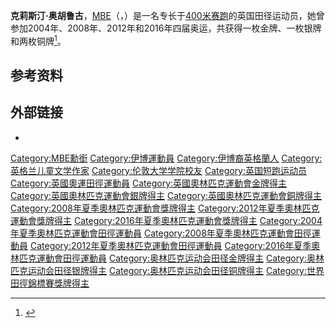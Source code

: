{{Infobox athlete
|name           = 克莉斯汀·奥胡鲁古 <br /> <small>[[大英帝國勳章|MBE]]</small>
|image          = Christine Ohuruogu, October_2008.jpg
|caption        =奥胡鲁古在[[2008年夏季奥林匹克运动会|2008年夏季奥林匹克运动会]]
|country        = {{GBR2}}
|club           = {{tsl|en|Newham and Essex Beagles||Newham and Essex Beagles}}
|birth_date     = {{birth date and age|1984|5|17}}
|birth_place    = 英国[[伦敦|伦敦]]
|height         = {{height|m=1.75}}<ref>{{cite web|url=http://www.teamgb.com/athletes/christine-ohuruogu|title=Team GB – Christine Ohuruogu|access-date=2013-01-04|archive-url=https://web.archive.org/web/20181031055743/http://www.teamgb.com/athletes/christine-ohuruogu|archive-date=2018-10-31|url-status=live}}</ref>
|weight         = {{cvt|68|kg}}
|turnedpro      = 2004
|pb             = '''100 m''' 11.35<br>'''200 m''' 22.85<br>'''400 m''' 49.41 NR
|olympics       = [[2008年夏季奥林匹克运动会|2008年夏季奥林匹克运动会]]－400米冠军
|worlds         = [[2007年世界田径锦标赛|2007年世界田径锦标赛]]－冠军<br>[[2013年世界田徑錦標賽|2013年世界田徑錦標賽]]－冠军
|highestranking = '''200 m''': 11 (2008)<br>'''400 m''': 2 (2007/2008)
|updated        = 2016-08-20
|medaltemplates = 
{{MedalCount
| [[夏季奥林匹克运动会|夏季奥林匹克运动会]] | 1 | 1 | 2
| [[世界田径锦标赛|世界田径锦标赛]] | 2 | 1 | 5
| [[世界室内田径锦标赛|世界室内田径锦标赛]] | 1 | 0 | 1
| [[歐洲室內田徑錦標賽|歐洲室內田徑錦標賽]] | 1 | 0 | 0
| [[英聯邦運動會|英聯邦運動會]] | 1 | 0 | 1
| {{tsl|en|IAAF World Athletics Final||世界田径总决赛}} | 0 | 1 | 1
| {{tsl|en|European Athletics Team Championships||欧洲田径团体锦标赛}} / {{tsl|en|European Cup (athletics)||欧洲杯}} | 2 | 1 | 1
| {{tsl|en|European Athletics U23 Championships||欧洲田径U23锦标赛}} / {{tsl|en|European Athletics Junior Championships||青年锦标赛}}| 0 | 2 | 1
| '''总计'''<ref>{{cite web | url=http://chrissyo.com/performance/ | title=Performance | publisher=Chrissy O | access-date=2016-07-13 | archive-url=https://web.archive.org/web/20181031055618/http://chrissyo.com/performance/ | archive-date=2018-10-31 | url-status=live }}</ref> | '''8''' | '''6''' | '''12''' 
}}
{{Medal|Sport|[[田径|田径]]}}
{{Medal|Country|{{GBR2}}}}
{{Medal|Olympic}}
{{Medal|Gold|[[2008年夏季奥林匹克运动会|2008年夏季奥林匹克运动会]]|{{tsl|en|Athletics at the 2008 Summer Olympics – Women's 400 metres||400m}}}}
{{Medal|Silver|[[2012年夏季奥林匹克运动会|2012伦敦]]|[[2012年夏季奧林匹克運動會田徑女子400公尺比賽|400m]]}}
{{Medal|Bronze|[[2008年夏季奥林匹克运动会|2008北京]]|[[2008年夏季奥林匹克运动会田径比赛－女子4_×_400米接力|4×400m接力]]}}
{{Medal|Bronze|[[2016年夏季奧林匹克運動會|2016里约热内卢]]|[[2016年夏季奥林匹克运动会田径女子4×400米接力比赛|4×400m接力]]}}
{{Medal|Competition|[[世界田径锦标赛|世界田径锦标赛]]}}
{{Medal|Gold|[[2007年世界田径锦标赛|2007年世界田径锦标赛]]|{{tsl|en|2007 World Championships in Athletics – Women's 400 metres||400 m}}|400m}}
{{Medal|Gold|[[2013年世界田徑錦標賽|2013莫斯科]]|{{tsl|en|2013 World Championships in Athletics – Women's 400 metres||400 m}}|400m}}
{{Medal|Silver|[[2013年世界田徑錦標賽|2013莫斯科]]|{{tsl|en|2013 World Championships in Athletics – Women's 4 × 400 metres relay||4x400 m relay}}|4×400m接力}}
{{Medal|Bronze|[[2005年世界田徑錦標賽|2005赫尔辛基]] | {{tsl|en|2005 World Championships in Athletics – Women's 4 × 400 metres relay||4x400m接力}}}}
{{Medal|Bronze|[[2007年世界田径锦标赛|2007年世界田径锦标赛]] | {{tsl|en|2007 World Championships in Athletics – Women's 4 × 400 metres relay||4x400m接力}}}}
{{Medal|Bronze|[[2009年世界田径锦标赛|2009柏林]] | {{tsl|en|2009 World Championships in Athletics – Women's 4 × 400 metres relay||4x400m接力}}}}
{{Medal|Bronze|[[2011年世界田徑錦標賽|2011大邱]] | {{tsl|en|2011 World Championships in Athletics – Women's 4 × 400 metres relay||4x400m接力}}}}
{{Medal|Bronze|[[2015年世界田徑錦標賽|2015北京]]|{{tsl|en|2015 World Championships in Athletics – Women's 4 × 400 metres relay||4x400m接力}}}}
{{Medal|Competition|[[世界室内田径锦标赛|世界室内田径锦标赛]]}}
{{Medal|Gold|[[2012年世界室內田徑錦標賽|2012伊斯坦布尔]]|{{tsl|en|2012 IAAF World Indoor Championships – Women's 4 × 400 metres relay||4x400m接力}}}}
{{MedalBronze|[[2014年世界室內田徑錦標賽|2014索波特]]|{{tsl|en|2014 IAAF World Indoor Championships – Women's 4 × 400 metres relay||4×400m接力}}}}
{{Medal|Competition|[[歐洲室內田徑錦標賽|歐洲室內田徑錦標賽]]}}
{{Medal|Gold|{{tsl|en|2013 European Athletics Indoor Championships||2013哥特堡}}|{{tsl|en|2013 European Athletics Indoor Championships – Women's 4 x 400 metres relay||4×400m接力}}}}
{{Medal|Competition|{{tsl|en|IAAF World Athletics Final||世界田径总决赛}}}}
{{Medal|Silver|{{tsl|en|2008 IAAF World Athletics Final||2008斯图加特}} | 400m }}
{{Medal|Bronze|{{tsl|en|2007 IAAF World Athletics Final||2007斯图加特}} | 400m }}
{{Medal|Competition|{{tsl|en|European Cup (athletics)||欧洲杯}}}}
{{Medal|Gold|{{tsl|en|2005 European Cup (athletics)||2005佛罗伦萨}} | 4x400m接力}}
{{Medal|Silver|{{tsl|en|2008 European Cup (athletics)||2008阿讷西}} | 200m }}
{{Medal|Competition|{{tsl|en|European Athletics Team Championships||欧洲团队锦标赛}}}}
{{Medal|Gold|{{tsl|en|2013 European Team Championships||2013盖茨黑德}} | 4x400m接力}}
{{Medal|Bronze|{{tsl|en|2009 European Team Championships||2009莱里亚}}|200m}}
{{Medal|Competition|{{tsl|en|European Athletics U23 Championships||欧洲U23锦标赛}}}}
{{Medal|Silver|{{tsl|en|2005 European Athletics U23 Championships||2005埃尔福特}}|400m}}
{{Medal|Silver|2005埃尔福特|4×400m接力}}
{{Medal|Competition|{{tsl|en|European Athletics Junior Championships||欧洲青年锦标赛}}}}
{{Medal|Bronze|{{tsl|en|2003 European Athletics Junior Championships||2003坦佩雷}} | 400m}}
{{Medal|Country|{{ENG}}}}
{{Medal|Comp|{{tsl|en|Athletics at the Commonwealth Games||英联邦运动会}}}}
{{Medal|Gold|[[2006年英聯邦運動會|2006墨尔本]]|{{tsl|en|Athletics at the 2006 Commonwealth Games – Women's 400 metres||400m}}}}
{{Medal|Bronze|[[2014年英聯邦運動會|2014格拉斯哥]]|{{tsl|en|Athletics at the 2014 Commonwealth Games – Women's 4 × 400 metres relay||4x400m接力}}}}
}}
'''克莉斯汀·奥胡鲁古'''，[[大英帝国勋章|MBE]]（{{lang-en|Christine Ohuruogu}}，{{bd|1984年|5月17日||}}）是一名专长于[[400米赛跑|400米赛跑]]的英国田径运动员，她曾参加2004年、2008年、2012年和2016年四届奥运，共获得一枚金牌、一枚银牌和两枚铜牌<ref>{{cite web|url=https://www.sports-reference.com/olympics/athletes/oh/christine-ohuruogu-1.html|title=Christine Ohuruogu|work=Sport Reference|accessdate=2020-09-10|archiveurl=https://web.archive.org/web/20110306093106/http://www.sports-reference.com/olympics/athletes/oh/christine-ohuruogu-1.html|archivedate=2011-03-06|dead-url=no}}</ref>。

==参考资料==
{{reflist}}

==外部链接==
{{commons category|Christine Ohuruogu}}
*{{iaaf name|id=198325}}

{{Authority control}}

{{DEFAULTSORT:Ohuruogu, Christine}}
[[Category:MBE勳銜|Category:MBE勳銜]]
[[Category:伊博運動員|Category:伊博運動員]]
[[Category:伊博裔英格蘭人|Category:伊博裔英格蘭人]]
[[Category:英格兰儿童文学作家|Category:英格兰儿童文学作家]]
[[Category:伦敦大学学院校友|Category:伦敦大学学院校友]]
[[Category:英国短跑运动员|Category:英国短跑运动员]]
[[Category:英國奧運田徑運動員|Category:英國奧運田徑運動員]]
[[Category:英國奧林匹克運動會金牌得主|Category:英國奧林匹克運動會金牌得主]]
[[Category:英國奧林匹克運動會銀牌得主|Category:英國奧林匹克運動會銀牌得主]]
[[Category:英國奧林匹克運動會銅牌得主|Category:英國奧林匹克運動會銅牌得主]]
[[Category:2008年夏季奧林匹克運動會獎牌得主|Category:2008年夏季奧林匹克運動會獎牌得主]]
[[Category:2012年夏季奧林匹克運動會獎牌得主|Category:2012年夏季奧林匹克運動會獎牌得主]]
[[Category:2016年夏季奧林匹克運動會獎牌得主|Category:2016年夏季奧林匹克運動會獎牌得主]]
[[Category:2004年夏季奧林匹克運動會田徑運動員|Category:2004年夏季奧林匹克運動會田徑運動員]]
[[Category:2008年夏季奧林匹克運動會田徑運動員|Category:2008年夏季奧林匹克運動會田徑運動員]]
[[Category:2012年夏季奧林匹克運動會田徑運動員|Category:2012年夏季奧林匹克運動會田徑運動員]]
[[Category:2016年夏季奧林匹克運動會田徑運動員|Category:2016年夏季奧林匹克運動會田徑運動員]]
[[Category:奥林匹克运动会田径金牌得主|Category:奥林匹克运动会田径金牌得主]]
[[Category:奥林匹克运动会田径银牌得主|Category:奥林匹克运动会田径银牌得主]]
[[Category:奥林匹克运动会田径铜牌得主|Category:奥林匹克运动会田径铜牌得主]]
[[Category:世界田徑錦標賽獎牌得主|Category:世界田徑錦標賽獎牌得主]]